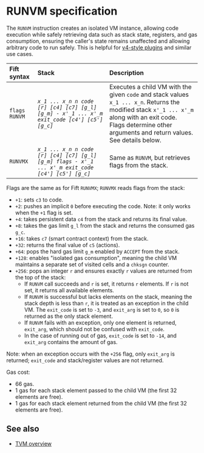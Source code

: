 

# RUNVM specification

The `RUNVM` instruction creates an isolated VM instance, allowing code execution while safely retrieving data such as stack state, registers, and gas consumption, ensuring the caller's state remains unaffected and allowing arbitrary code to run safely. This is helpful for [v4-style plugins](/v3/documentation/smart-contracts/contracts-specs/wallet-contracts#wallet-v4) and similar use cases.

| Fift syntax | Stack | Description                                                                                                                                                                                                                                                                                                                                                                                                          |
|:-|:-|:---------------------------------------------------------------------------------------------------------------------------------------------------------------------------------------------------------------------------------------------------------------------------------------------------------------------------------------------------------------------------------------------------------------------|
| `flags RUNVM` | _`x_1 ... x_n n code [r] [c4] [c7] [g_l] [g_m] - x'_1 ... x'_m exit_code [c4'] [c5'] [g_c]`_ | Executes a child VM with the given `code` and stack values `x_1 ... x_n`. Returns the modified stack `x'_1 ... x'_m` along with an exit code. <br/> Flags determine other arguments and return values. See details below.|
| `RUNVMX` | _`x_1 ... x_n n code [r] [c4] [c7] [g_l] [g_m] flags - x'_1 ... x'_m exit_code [c4'] [c5'] [g_c]`_ | Same as `RUNVM`, but retrieves flags from the stack.                                                                                                                                                                                                                                                                                                                                                                 |


Flags are the same as for Fift `RUNVMX`; `RUNVMX` reads flags from the stack:

- `+1`: sets `c3` to code.
- `+2`: pushes an implicit `0` before executing the code. Note: it only works when the `+1` flag is set.
- `+4`: takes persistent data `c4` from the stack and returns its final value.
- `+8`: takes the gas limit `g_l` from the stack and returns the consumed gas `g_c`.
- `+16`: takes `c7` (smart contract context) from the stack.
- `+32`: returns the final value of `c5` (actions).
- `+64`: pops the hard gas limit `g_m` enabled by `ACCEPT` from the stack.
- `+128`: enables "isolated gas consumption", meaning the child VM maintains a separate set of visited cells and a `chksgn` counter.
- `+256`: pops an integer `r` and ensures exactly `r` values are returned from the top of the stack:
  - If `RUNVM` call succeeds and `r` is set, it returns `r` elements. If `r` is not set, it returns all available elements.
  - If `RUNVM` is successful but lacks elements on the stack, meaning the stack depth is less than `r`, it is treated as an exception in the child VM. The `exit_code` is set to `-3`, and `exit_arg` is set to `0`, so `0` is returned as the only stack element.
  - If `RUNVM` fails with an exception, only one element is returned, `exit_arg`, which should not be confused with `exit_code`.
  - In the case of running out of gas, `exit_code` is set to `-14`, and `exit_arg` contains the amount of gas.

Note: when an exception occurs with the `+256` flag, only `exit_arg` is returned; `exit_code` and stack/register values are not returned.

Gas cost:
- 66 gas.
- 1 gas for each stack element passed to the child VM (the first 32 elements are free).
- 1 gas for each stack element returned from the child VM (the first 32 elements are free).

## See also

- [TVM overview](/v3/documentation/tvm/overview)

<Feedback />
